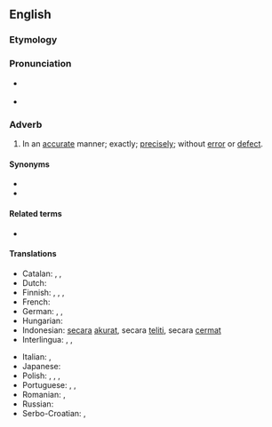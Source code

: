 ==English==

===Etymology===
{{suffix|accurate|ly|lang=en}}

===Pronunciation===
* {{a|US}} {{IPA|/ˈæk.jə.ɹɪt.li/|/ˈæk.jɚ.ɪt.li/|lang=en}}
* {{a|RP}} {{IPA|/ˈæk.jə.ɹɪt.li/|lang=en}}

===Adverb===
{{en-adv}}

# In an [[accurate]] manner; exactly; [[precisely]]; without [[error]] or [[defect]].

====Synonyms====
* {{l|en|carefully}}
* {{l|en|precisely}}

====Related terms====
* {{l|en|accuracy}}

====Translations====
{{trans-top|exactly, precisely}}
* Catalan: {{t+|ca|exactament}}, {{t+|ca|precisament}}, {{t+|ca|acuradament}}
* Dutch: {{t+|nl|trefzeker}}
* Finnish: {{t+|fi|tarkasti}}, {{t+|fi|täsmällisesti}}, {{t+|fi|tarkalleen}}, {{t+|fi|täsmälleen}}
* French: {{t+|fr|précisément}}
* German: {{t+|de|genau}}, {{t+|de|akkurat}}, {{t+|de|präzise}}
* Hungarian: {{t+|hu|pontosan}}
* Indonesian: [[secara]] [[akurat]], secara [[teliti]], secara [[cermat]]
* Interlingua: {{t|ia|exactemente}}, {{t|ia|precisemente}}, {{t|ia|accuratemente}}
{{trans-mid}}
* Italian: {{t+|it|minuziosamente}}, {{t+|it|accuratamente}}
* Japanese: {{t+|ja|正確|alt=正確に|tr=せいかくに, seikaku-ni|sc=Jpan}}
* Polish: {{t+|pl|dokładnie}}, {{t+|pl|akuratnie}}, {{t|pl|celnie}}, {{t+|pl|trafnie}}
* Portuguese: {{t+|pt|exatamente}}, {{t+|pt|precisamente}}, {{t+|pt|justamente}}
* Romanian: {{t+|ro|exact}}, {{t+|ro|precis}}
* Russian: {{t+|ru|то́чно}}
* Serbo-Croatian: {{t+|sh|tačno}}, {{t|sh|тачно|sc=Cyrl}}
{{trans-bottom}}